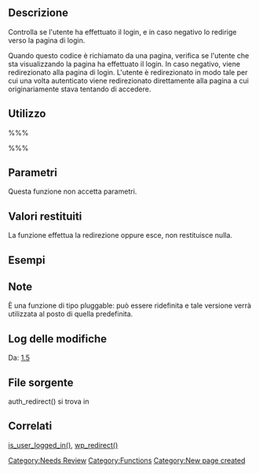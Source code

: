 {{Languages|
{{en|Function Reference/auth_redirect}}
{{it|Riferimento_funzioni/auth_redirect}}
}}
== Descrizione ==
Controlla se l'utente ha effettuato il login, e in caso negativo lo redirige verso la pagina di login.

Quando questo codice è richiamato da una pagina, verifica se l'utente che sta visualizzando la pagina ha effettuato il login. In caso negativo, viene redirezionato alla pagina di login. L'utente è redirezionato in modo tale per cui una volta autenticato viene redirezionato direttamente alla pagina a cui originariamente stava tentando di accedere.

== Utilizzo ==
%%%<?php auth_redirect(); ?>%%%

== Parametri ==
Questa funzione non accetta parametri.

== Valori restituiti ==
La funzione effettua la redirezione oppure esce, non restituisce nulla.

== Esempi ==

== Note ==
&Egrave; una funzione di tipo pluggable: può essere ridefinita e tale versione verrà utilizzata al posto di quella predefinita.

== Log delle modifiche ==

Da: [[Version 1.5|1.5]]

== File sorgente ==

auth_redirect() si trova in {{Trac|wp-includes/pluggable.php}}

== Correlati ==
[[it:Riferimento funzioni/is user logged in|is_user_logged_in()]], [[it:Riferimento funzioni/wp redirect|wp_redirect()]]

{{it:Tag Footer}}

[[Category:Needs Review]]
[[Category:Functions]]
[[Category:New page created]]